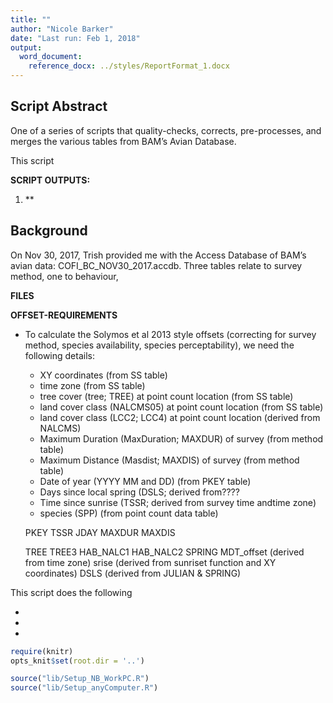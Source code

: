 ```yaml
---
title: ""
author: "Nicole Barker"
date: "Last run: Feb 1, 2018"
output: 
  word_document:
    reference_docx: ../styles/ReportFormat_1.docx
---
```

## Script Abstract

One of a series of scripts that quality-checks, corrects,  pre-processes, and merges the various tables from BAM's Avian Database. 

This script 

**SCRIPT OUTPUTS:**

1. **

## Background
On Nov 30, 2017, Trish provided me with the Access Database of BAM's avian data: COFI_BC_NOV30_2017.accdb. Three tables relate to survey method, one to behaviour, 

**FILES**


**OFFSET-REQUIREMENTS**

* To calculate the Solymos et al 2013 style offsets (correcting for survey method, species availability, species perceptability), we need the following details: 
    * XY coordinates (from SS table)
    * time zone (from SS table)
    * tree cover (tree; TREE) at point count location (from SS table)
    * land cover class (NALCMS05) at point count location (from SS table)
    * land cover class (LCC2; LCC4) at point count location (derived from NALCMS)
    * Maximum Duration (MaxDuration; MAXDUR) of survey (from method table)
    * Maximum Distance (Masdist; MAXDIS) of survey (from method table)
    * Date of year (YYYY MM and DD) (from PKEY table)
    * Days since local spring (DSLS; derived from????
    * Time since sunrise (TSSR; derived from survey time andtime zone)
    * species (SPP) (from point count data table)
    
    PKEY
    TSSR
    JDAY
    MAXDUR
    MAXDIS
    
    TREE
    TREE3
    HAB_NALC1
    HAB_NALC2
    SPRING
    MDT_offset (derived from time zone)
    srise (derived from sunriset function and XY coordinates)
    DSLS (derived from JULIAN & SPRING)
    
    

This script does the following

* 
* 
* 

``` r
require(knitr)
opts_knit$set(root.dir = '..')
```


``` r
source("lib/Setup_NB_WorkPC.R")
source("lib/Setup_anyComputer.R")
```

